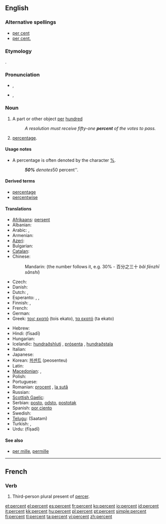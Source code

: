 ==English==

===Alternative spellings===
* [[per cent]] {{qualifier|mostly UK}}
* [[per cent.]] {{qualifier|archaic}}

===Etymology===
{{etyl|la}} {{term|per centum||for every hundred|lang=la}}.

===Pronunciation===
* {{a|UK}} {{IPA|/pəˈsɛnt/}}, {{SAMPA|/p@"sEnt/}}
* {{a|US}} {{IPA|/pɜɹ.sɛnt/}}, {{SAMPA|/p3r.sEnt/}}
*: {{audio|en-us-percent.ogg|Audio (US)}}

===Noun===
{{en-noun|percent|pl2=percents}}

# A part or other object [[per]] [[hundred]]
#: ''A resolution must receive fifty-one '''percent''' of the votes to pass.''
# [[percentage]].

====Usage notes====
* A percentage is often denoted by the character [[%]].
*: '''''50%''' denotes ''50 percent''.

====Derived terms====
* [[percentage]]
* [[percentwise]]

====Translations====
{{trans-top|a part or other object per hundred}}
* [[Afrikaans]]: [[persent]]
* Albanian: {{t|sq|përqind|xs=Albanian}}
* Arabic: {{t|ar|في المئة|tr=fii 'l-mi'a}},  {{t|ar|بالمئة|tr=bi-'l-mi'a}}
* Armenian: {{t-|hy|տոկոս|tr=tokos}}
* [[Azeri]]: {{t|az|faiz|xs=Azeri}}
* Bulgarian: {{t+|bg|процент}}
* [[Catalan]]: {{t-|ca|per cent}}
* Chinese:
*: Mandarin: {{t|cmn|百分之|alt=百分之...|tr=bǎi fēnzhī...|sc=Hani}} (the number follows it, e.g. 30% - 百分之三十 ''bǎi fēnzhī sānshí'')
* Czech: {{t+|cs|procento|n}}
* Danish: {{t-|da|procent}}
* Dutch: {{t+|nl|procent|n}}, {{t-|nl|percent|n}}
* Esperanto: {{t-|eo|procento|xs=Esperanto}}, {{t-|eo|pocento|xs=Esperanto}}, {{t-|eo|elcento|xs=Esperanto}}
* Finnish: {{t+|fi|prosentti}},  {{t-|fi|sadasosa}}
* French: {{t+|fr|pourcent|m}}
* German: {{t+|de|Prozent|n}}
* Greek: [[τοις εκατό]] (tois ekato), [[τα εκατό]] (ta ekato)
{{trans-mid}}
* Hebrew: {{t+|he|אחוז}}
* Hindi: {{t-|hi|फ़ीसदी|xs=Hindi}} (fīsadī)
* Hungarian: {{t|hu|százalék}}
* Icelandic: [[hundraðshluti]] {{m}}, [[prósenta]] {{f}}, [[hundraðstala]] {{f}}
* Italian: {{t-|it|per cento}}
* Japanese: {{t|ja|パーセント|tr=pāsento}}
* Korean: [[퍼센트]] (peosenteu)
* Latin: {{t|la|per centum}}
* [[Macedonian]]: {{t|mk|насто|tr=násto}},  {{t-|mk|процент|tr=procént}}
* Polish: {{t+|pl|procent|m}}
* Portuguese: {{t-|pt|percento}}
* Romanian: [[procent]] {{n}}, [[la sută]]
* Russian: {{t+|ru|процент|m|tr=procént}}
* [[Scottish Gaelic]]: {{t-|gd|às a' cheud|xs=Scottish Gaelic}}
* Serbian: [[posto]], [[odsto]], [[postotak]] {{m}}
* Spanish: [[por ciento]]
* Swedish: {{t+|sv|procent|c}}
* [[Telugu]]: {{t|te|శాతం}} (Saatam)
* Turkish: {{t|tr|faiz}}, {{t|tr|yüzde}}
* Urdu: {{t-|ur|جیصدی|xs=Urdu}} (fīṣadī)
{{trans-bottom}}

====See also====
* [[per mille]], [[permille]]
{{typography marks}}

----

==French==

===Verb===
{{infl|fr|verb form}}

# Third-person plural present of [[percer]].

[[et:percent]]
[[el:percent]]
[[es:percent]]
[[fr:percent]]
[[ko:percent]]
[[io:percent]]
[[id:percent]]
[[it:percent]]
[[kk:percent]]
[[hu:percent]]
[[pl:percent]]
[[pt:percent]]
[[simple:percent]]
[[fi:percent]]
[[tl:percent]]
[[ta:percent]]
[[vi:percent]]
[[zh:percent]]